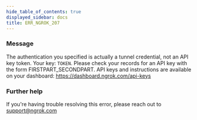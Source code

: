 ```yaml
---
hide_table_of_contents: true
displayed_sidebar: docs
title: ERR_NGROK_207
---
```


### Message

The authentication you specified is actually a tunnel credential, not an API key token. Your key: `TOKEN`. Please check your records for an API key with the form FIRSTPART_SECONDPART. API keys and instructions are available on your dashboard: https://dashboard.ngrok.com/api-keys

<ErrorDetails />

### Further help

If you're having trouble resolving this error, please reach out to [support@ngrok.com](mailto:support@ngrok.com?subject=Help%20with%20ERR_NGROK_207)
